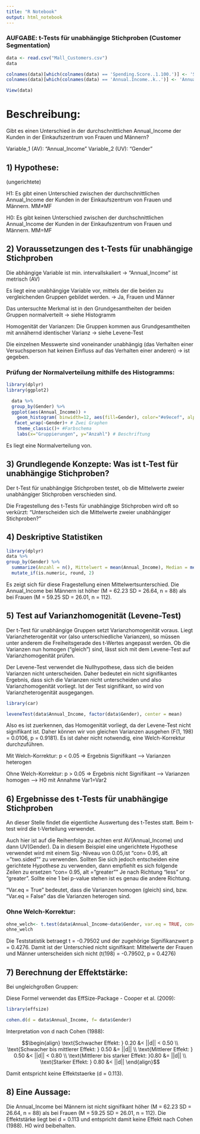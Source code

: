```yaml
---
title: "R Notebook"
output: html_notebook
---
```

### AUFGABE: t-Tests für unabhängige Stichproben (Customer Segmentation)

```r
data <- read.csv("Mall_Customers.csv")
data
```

```r
colnames(data)[which(colnames(data) == 'Spending.Score..1.100.')] <- 'Spending_Score'
colnames(data)[which(colnames(data) == 'Annual.Income..k..')] <- 'Annual_Income'
```

```r
View(data)
```


# Beschreibung:

Gibt es einen Unterschied in der durchschnittlichen Annual_Income der Kunden in der Einkaufszentrum von Frauen und Männern?

Variable_1 (AV): "Annual_Income" 
Variable_2 (UV): "Gender"

## 1) Hypothese:

(ungerichtete)

H1: Es gibt einen Unterschied zwischen der durchschnittlichen Annual_Income der Kunden in der Einkaufszentrum von Frauen und Männern. MM≠MF

H0: Es gibt keinen Unterschied zwischen der durchschnittlichen Annual_Income der Kunden in der Einkaufszentrum von Frauen und Männern. MM=MF

## 2) Voraussetzungen des t-Tests für unabhängige Stichproben

Die abhängige Variable ist min. intervallskaliert -> "Annual_Income" ist metrisch  (AV)

Es liegt eine unabhängige Variable vor, mittels der die beiden zu vergleichenden Gruppen gebildet werden. -> Ja, Frauen und Männer

Das untersuchte Merkmal ist in den Grundgesamtheiten der beiden Gruppen normalverteilt -> siehe Histogramm

Homogenität der Varianzen: Die Gruppen kommen aus Grundgesamtheiten mit annähernd identischer Varianz -> siehe Levene-Test

Die einzelnen Messwerte sind voneinander unabhängig (das Verhalten einer Versuchsperson hat keinen Einfluss auf das Verhalten einer anderen) -> ist gegeben.

### Prüfung der Normalverteilung mithilfe des Histogramms:

```r
library(dplyr)
library(ggplot2)

  data %>%
  group_by(Gender) %>%
  ggplot(aes(Annual_Income)) + 
    geom_histogram( binwidth=12, aes(fill=Gender), color="#e9ecef", alpha=0.7 ) + # Erstelle ein Histogramm, Unterteilung, Farbe + Transparenz
   facet_wrap(~Gender)+ # Zwei Graphen
    theme_classic()+ #Farbschema
    labs(x="Gruppierungen", y="Anzahl") # Beschriftung
```

Es liegt eine Normalverteilung von.

## 3) Grundlegende Konzepte: Was ist t-Test für unabhängige Stichproben?

Der t-Test für unabhängige Stichproben testet, ob die Mittelwerte zweier unabhängiger Stichproben verschieden sind.

Die Fragestellung des t-Tests für unabhängige Stichproben wird oft so verkürzt:
"Unterscheiden sich die Mittelwerte zweier unabhängiger Stichproben?"

## 4) Deskriptive Statistiken

```r
library(dplyr)
data %>%
group_by(Gender) %>%
  summarize(Anzahl = n(), Mittelwert = mean(Annual_Income), Median = median(Annual_Income), Standardabweichung = sd(Annual_Income)) %>%
  mutate_if(is.numeric, round, 2)
```
Es zeigt sich für diese Fragestellung einen Mittelwertsunterschied. Die Annual_Income bei Männern ist höher (M = 62.23 SD = 26.64, n = 88) als bei Frauen (M = 59.25 SD = 26.01, n = 112).

## 5) Test auf Varianzhomogenität (Levene-Test)

Der t-Test für unabhängige Gruppen setzt Varianzhomogenität voraus. Liegt Varianzheterogenität vor (also unterschiedliche Varianzen), so müssen unter anderem die Freiheitsgerade des t-Wertes angepasst werden. Ob die Varianzen nun homogen (“gleich”) sind, lässt sich mit dem Levene-Test auf Varianzhomogenität prüfen.

Der Levene-Test verwendet die Nullhypothese, dass sich die beiden Varianzen nicht unterscheiden. Daher bedeutet ein nicht signifikantes Ergebnis, dass sich die Varianzen nicht unterscheiden und also Varianzhomogenität vorliegt. Ist der Test signifikant, so wird von Varianzheterogenität ausgegangen.

```r
library(car)

leveneTest(data$Annual_Income, factor(data$Gender), center = mean)
```
Also es ist zuerkennen, das Homogenität vorliegt, da der Levene-Test nicht signifikant ist. Daher können wir von gleichen Varianzen ausgehen (F(1, 198) = 0.0106, p = 0.9181). Es ist daher nicht notwendig, eine Welch-Korrektur durchzuführen.

Mit Welch-Korrektur: p < 0.05 => Ergebnis Signifikant –> Varianzen heterogen

Ohne Welch-Korrektur: p > 0.05 => Ergebnis nicht Signifikant –> Varianzen homogen –> H0 mit Annahme Var1=Var2

## 6) Ergebnisse des t-Tests für unabhängige Stichproben

An dieser Stelle findet die eigentliche Auswertung des t-Testes statt. Beim t-test wird die t-Verteilung verwendet.

Auch hier ist auf die Reihenfolge zu achten erst AV(Annual_Income) und dann UV(Gender). Da in diesem Beispiel eine ungerichtete Hypothese verwendet wird mit einem Sig.-Niveau von 0.05,ist "con= 0.95, alt ="two.sided"" zu verwenden. Sollten Sie sich jedoch entscheiden eine gerichtete Hypothese zu verwenden, dann empfiehlt es sich folgende Zeilen zu ersetzen "con= 0.95, alt ="greater"" Je nach Richtung "less" or "greater". Sollte eine 1 bei p-value stehen ist es genau die andere Richtung.

“Var.eq = True” bedeutet, dass die Varianzen homogen (gleich) sind, bzw. “Var.eq = False” das die Varianzen heterogen sind.

### Ohne Welch-Korrektur:

```r
ohne_welch<- t.test(data$Annual_Income~data$Gender, var.eq = TRUE, con= 0.95, alt = "two.sided")
ohne_welch
```
Die Teststatistik betraegt t = -0.79502 und der zugehörige Signifikanzwert p = 0.4276. Damit ist der Unterschied nicht signifikant: Mittelwerte der Frauen und Männer unterscheiden sich nicht (t(198) = -0.79502, p = 0.4276)

## 7) Berechnung der Effektstärke:

Bei ungleichgroßen Gruppen:

Diese Formel verwendet das EffSize-Package - Cooper et al. (2009):

```r
library(effsize)

cohen.d(d = data$Annual_Income, f= data$Gender)
```
Interpretation von d nach Cohen (1988):

$$\begin{align}
\text{Schwacher Effekt: } 0.20 &< ||d|| < 0.50             \\
\text{Schwacher bis mittlerer Effekt: } 0.50 &= ||d||      \\
\text{Mittlerer Effekt: } 0.50 &< ||d|| < 0.80             \\
\text{Mittlerer bis starker Effekt: }0.80 &= ||d||         \\
\text{Starker Effekt: } 0.80 &< ||d||        
\end{align}$$

Damit entspricht keine Effektstaerke (d = 0.113). 

## 8) Eine Aussage:

Die Annual_Income bei Männern ist nicht signifikant höher (M = 62.23 SD = 26.64, n = 88) als bei Frauen (M = 59.25 SD = 26.01, n = 112). Die Effektstärke liegt bei d = 0.113 und entspricht damit keine Effekt nach Cohen (1988). H0 wird beibehalten.
